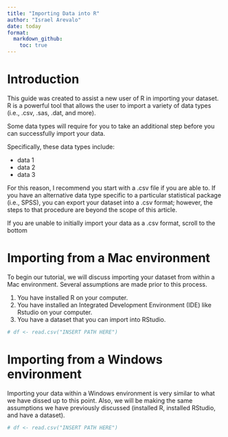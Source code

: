 ```yaml
---
title: "Importing Data into R"
author: "Israel Arevalo"
date: today
format:
  markdown_github:
    toc: true
---
```



# Introduction

This guide was created to assist a new user of R in importing your dataset. R is a powerful tool that allows the user to import a variety of data types (i.e., .csv, .sas, .dat, and more). 

::: {.callout-note appearance="simple"}

Some data types will require for you to take an additional step before you can successfully import your data. 

:::


Specifically, these data types include:

* data 1
* data 2
* data 3

For this reason, I recommend you start with a .csv file if you are able to. If you have an alternative data type specific to a particular statistical package (i.e., SPSS), you can export your dataset into a .csv format; however, the steps to that procedure are beyond the scope of this article. 

If you are unable to initially import your data as a .csv format, scroll to the bottom 


# Importing from a Mac environment

To begin our tutorial, we will discuss importing your dataset from within a Mac environment. Several assumptions are made prior to this process. 

1. You have installed R on your computer.
2. You have installed an Integrated Development Environment (IDE) like Rstudio on your computer.
3. You have a dataset that you can import into RStudio.

```r

# df <- read.csv("INSERT PATH HERE")

```


# Importing from a Windows environment

Importing your data within a Windows environment is very similar to what we have dissed up to this point. Also, we will be making the same assumptions we have previously discussed (installed R, installed RStudio, and have a dataset). 

```r

# df <- read.csv("INSERT PATH HERE")

```

